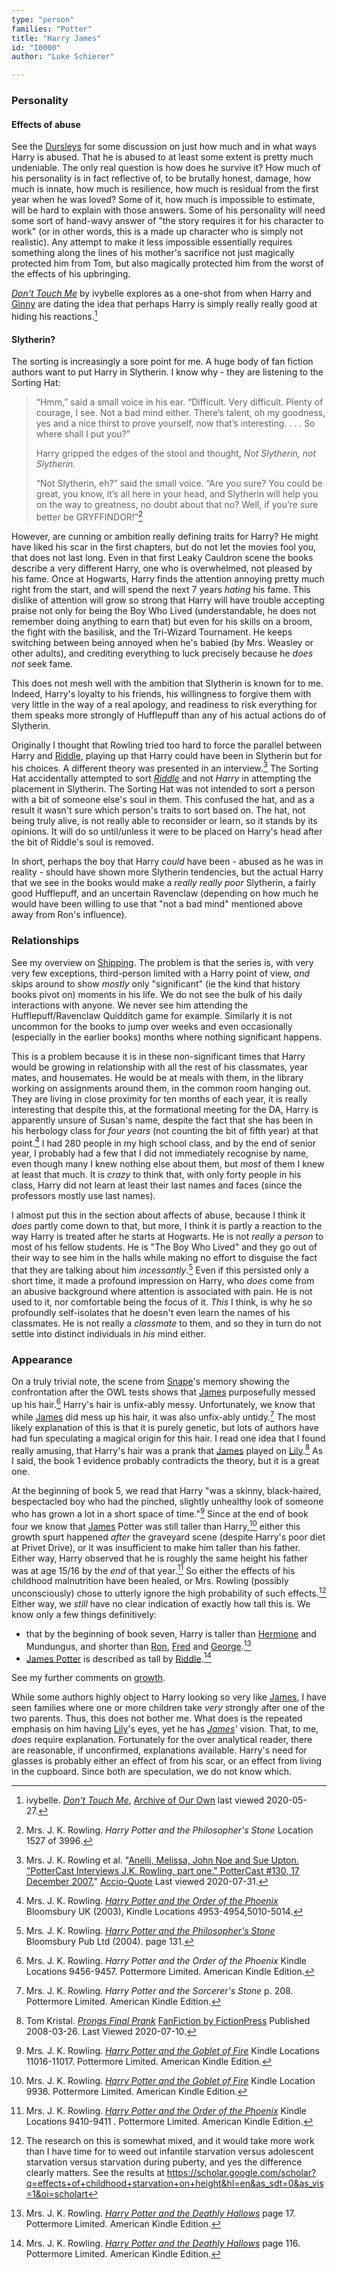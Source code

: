 ```yaml
---
type: "person"
families: "Potter"
title: "Harry James"
id: "I0000"
author: "Luke Schierer"

---
```


<BioCard id={frontmatter.id} ></BioCard>

### Personality

#### Effects of abuse

See the [Dursleys][] for some discussion on just how much and in what ways Harry
is abused.  That he is abused to at least some extent is pretty much undeniable.
The only real question is how does he survive it?  How much of his personality
is in fact reflective of, to be brutally honest, damage, how much is innate, how
much is resilience, how much is residual from the first year when he was loved?
Some of it, how much is impossible to estimate, will be hard to explain with
those answers. Some of his personality will need some sort of hand-wavy answer
of "the story requires it for his character to work" (or in other words, this
is a made up character who is simply not realistic).  Any attempt to make it
less impossible essentially requires something along the lines of his mother's
sacrifice not just magically protected him from Tom, but also magically
protected him from the worst of the effects of his upbringing.

[Dursleys]: <../../dursley>

[_Don't Touch Me_](https://archiveofourown.org/works/702684) by ivybelle
explores as a one-shot from when Harry and [Ginny][] are dating the idea that
perhaps Harry is simply really really good at hiding his reactions.[^200527-1]

[Ginny]: <../../weasley/ginevra_molly>

[^200527-1]: ivybelle.  _[Don't Touch Me](https://archiveofourown.org/works/702684)_,
    [Archive of Our Own](https://archiveofourown.org/) last viewed 2020-05-27.

#### Slytherin?

The sorting is increasingly a sore point for me.  A huge body of fan fiction
authors want to put Harry in Slytherin.  I know why - they are listening to the
Sorting Hat:

> “Hmm,” said a small voice in his ear. “Difficult. Very difficult. Plenty of
> courage, I see. Not a bad mind either. There’s talent, oh my goodness, yes
> and a nice thirst to prove yourself, now that’s interesting. . . . So where
> shall I put you?”
>
> Harry gripped the edges of the stool and thought, *Not Slytherin, not Slytherin.*
>
> “Not Slytherin, eh?” said the small voice. “Are you sure? You could be great,
> you know, it’s all here in your head, and Slytherin will help you on the way
> to greatness, no doubt about that no? Well, if you’re sure better be
> GRYFFINDOR!”[^200602-1]

However, are cunning or ambition really defining traits for Harry?  He might
have liked his scar in the first chapters, but do not let the movies fool you,
that does not last long.  Even in that first Leaky Cauldron scene the books
describe a very different Harry, one who is overwhelmed, not pleased by his
fame.  Once at Hogwarts, Harry finds the attention annoying pretty much right
from the start, and will spend the next 7 years *hating* his fame.  This dislike
of attention will grow so strong that Harry will have trouble accepting praise
not only for being the Boy Who Lived (understandable, he does not remember doing
anything to earn that) but even for his skills on a broom, the fight with the
basilisk, and the Tri-Wizard Tournament.  He keeps switching between being
annoyed when he's babied (by Mrs. Weasley or other adults), and crediting
everything to luck precisely because he *does not* seek fame.

This does not mesh well with the ambition that Slytherin is known for to me.
Indeed, Harry's loyalty to his friends, his willingness to forgive them with
very little in the way of a real apology, and readiness to risk everything for
them speaks more strongly of Hufflepuff than any of his actual actions do of
Slytherin.

Originally I thought that Rowling tried too hard to force the parallel between
Harry and [Riddle][], playing up that Harry could have been in Slytherin but
for his choices.  A different theory was presented in an interview.[^200731-3]
The Sorting Hat accidentally attempted to sort *[Riddle][]* and not *Harry* in
attempting the placement in Slytherin.  The Sorting Hat was not intended to sort
a person with a bit of someone else's soul in them.  This confused the hat, and
as a result it wasn't sure which person's traits to sort based on.  The hat, not
being truly alive, is not really able to reconsider or learn, so it stands by
its opinions.  It will do so until/unless it were to be placed on Harry's head
after the bit of Riddle's soul is removed.

In short, perhaps the boy that Harry *could* have been - abused as he was in
reality - should have shown more Slytherin tendencies, but the actual Harry that
we see in the books would make a *really really poor* Slytherin, a fairly good
Hufflepuff, and an uncertain Ravenclaw (depending on how much he would have been
willing to use that "not a bad mind" mentioned above away from Ron's influence).

[^200731-3]: Mrs. J. K. Rowling et al.
    "[Anelli, Melissa, John Noe and Sue Upton.
    "PotterCast Interviews J.K. Rowling, part one." PotterCast #130, 17
    December 2007.](http://www.accio-quote.org/articles/2007/1217-pottercast-anelli.html)"
    [Accio-Quote](http://www.accio-quote.org/) Last viewed 2020-07-31.

[^200602-1]: Mrs. J. K. Rowling. _Harry Potter and the Philosopher's Stone_
    Location 1527 of 3996.

### Relationships

See my overview on [Shipping][].  The problem is that the series is, with very
very few exceptions, third-person limited with a Harry point of view, *and*
skips around to show *mostly* only "significant" (ie the kind that history books
pivot on) moments in his life.  We do not see the bulk of his daily interactions
with anyone.  We never see him attending the Hufflepuff/Ravenclaw Quidditch game
for example.  Similarly it is not uncommon for the books to jump over weeks and
even occasionally (especially in the earlier books) months where nothing
significant happens.

[Shipping]: <../../../shipping>

This is a problem because it is in these non-significant times that Harry would
be growing in relationship with all the rest of his classmates, year mates, and
housemates.  He would be at meals with them, in the library working on
assignments around them, in the common room hanging out.  They are living in
close proximity for ten months of each year, it is really interesting that
despite this, at the formational meeting for the DA, Harry is apparently unsure
of Susan's name, despite the fact that she has been in his herbology class for
*four years* (not counting the bit of fifth year) at that point.[^221130-1]  I
had 280 people in my high school class, and by the end of senior year, I
probably had a few that I did not immediately recognise by name, even though
many I knew nothing else about them, but *most* of them I knew at least that
much.  It is *crazy* to think that, with only forty people in his class, Harry
did not learn at least their last names and faces (since the professors mostly
use last names). 

I almost put this in the section about affects of abuse, because I think it
*does* partly come down to that, but more, I think it is partly a reaction to
the way Harry is treated after he starts at Hogwarts.  He is not *really* a
*person* to most of his fellow students.  He is "The Boy Who Lived" and they go
out of their way to see him in the halls while making no effort to disguise the
fact that they are talking about him *incessantly*.[^221130-2]  Even if this
persisted only a short time, it made a profound impression on Harry, who *does*
come from an abusive background where attention is associated with pain.  He is
not used to it, nor comfortable being the focus of it. *This* I think, is why
he so profoundly self-isolates that he doesn't even learn the names of his
classmates.  He is not really a *classmate* to them, and so they in turn do not
settle into distinct individuals in *his* mind either. 

[^221130-2]: Mrs. J. K. Rowling.
    _[Harry Potter and the Philosopher's Stone](https://www.librarything.com/work/5403381/book/225886281)_
    Bloomsbury Pub Ltd (2004). page 131. 

[^221130-1]: Mrs. J. K. Rowling.
    _[Harry Potter and the Order of the Phoenix](https://www.librarything.com/work/115/book/225886709)_
    Bloomsbury UK (2003), Kindle Locations 4953-4954,5010-5014.

### Appearance

On a truly trivial note, the scene from [Snape][SS1]'s memory showing the
confrontation after the OWL tests shows that [James] purposefully messed up
his hair.[^200710-1]  Harry's hair is unfix-ably messy.  Unfortunately, we know
that while [James] did mess up his hair, it was also unfix-ably untidy.[^200710-2]
The most likely explanation of this is that it is purely genetic, but lots of
authors have had fun speculating a magical origin for this hair.  I read one
idea that I found really amusing, that Harry's hair was a prank that [James]
played on [Lily][].[^200710-3]  As I said, the book 1 evidence probably contradicts
the theory, but it is a great one.

At the beginning of book 5, we read that Harry "was a skinny, black-haired,
bespectacled boy who had the pinched, slightly unhealthy look of someone who
has grown a lot in a short space of time."[^221024-1]  Since at the end of book
four we know that [James] Potter was still taller than Harry,[^221024-2] either
this growth spurt happened *after* the graveyard scene (despite Harry's poor
diet at Privet Drive), or it was insufficient to make him taller than his
father.  Either way, Harry observed that he is roughly the same height his
father was at age 15/16 by the *end* of that year.[^221024-3]  So either the
effects of his childhood malnutrition have been healed, or Mrs. Rowling
(possibly unconsciously) chose to utterly ignore the high probability of such
effects.[^221024-4]  Either way, we *still* have no clear indication of exactly
how tall this is.  We know only a few things definitively:
 * that by the beginning of book seven, Harry is taller than [Hermione][] and
   Mundungus, and shorter than [Ron][], [Fred][] and
   [George][].[^221024-5]  
 * [James Potter][James] is described as tall by [Riddle][].[^221024-6] 

See my further comments on [growth][].

While some authors highly object to Harry looking so very like [James][], I
have seen families where one or more children take *very* strongly after one of
the two parents.  Thus, this does not bother me.  What does is the repeated
emphasis on him having [Lily]'s eyes, yet he has *[James][]'* vision.  That, to
me, *does* require explanation.  Fortunately for the over analytical reader,
there are reasonable, if unconfirmed, explanations available.  Harry's need for
glasses is probably either an effect of from his scar, or an effect from living
in the cupboard.  Since both are speculation, we do not know which.

[growth]: <../../../misc/growth>

[Hermione]: <../../granger/hermione_jean>

[Lily]: <../../evans/lily_j.>

[James]: <../james>

[Ron]: <../../weasley/ronald_bilius>

[Fred]: <../../weasley/fred>

[George]: <../../weasley/george>

[Riddle]: <../../riddle/tom_marvolo>

[SS1]: <../../snape/severus>

[^221024-4]: The research on this is somewhat mixed, and it would take more
  work than I have time for to weed out infantile starvation versus adolescent
  starvation versus starvation during puberty, and yes the difference clearly
  matters. See the results at
  https://scholar.google.com/scholar?q=effects+of+childhood+starvation+on+height&hl=en&as_sdt=0&as_vis=1&oi=scholart

[^221024-6]: Mrs. J. K. Rowling.
   _[Harry Potter and the Deathly Hallows](https://www.librarything.com/work/3577382/book/225886820)_
   page 116. Pottermore Limited. American Kindle Edition.

[^221024-5]: Mrs. J. K. Rowling.
   _[Harry Potter and the Deathly Hallows](https://www.librarything.com/work/3577382/book/225886820)_
   page 17. Pottermore Limited. American Kindle Edition.

[^221024-3]: Mrs. J. K. Rowling.
   _[Harry Potter and the Order of the Phoenix](https://www.librarything.com/work/115/book/225886709)_
   Kindle Locations 9410-9411 . Pottermore Limited. American Kindle Edition.

[^221024-2]: Mrs. J. K. Rowling.
   _[Harry Potter and the Goblet of Fire](https://www.librarything.com/work/113/book/203684953)_
   Kindle Location 9936. Pottermore Limited. American Kindle Edition.

[^221024-1]: Mrs. J. K. Rowling. 
    _[Harry Potter and the Goblet of Fire](https://www.librarything.com/work/113/book/203684953)_
    Kindle Locations 11016-11017. Pottermore Limited. American Kindle Edition. 

[^200710-1]: Mrs. J. K. Rowling. _Harry Potter and the Order of the Phoenix_ Kindle Locations 9456-9457. Pottermore Limited. American Kindle Edition.

[^200710-2]: Mrs. J. K. Rowling. _Harry Potter and the Sorcerer's Stone_ p.
    208. Pottermore Limited. American Kindle Edition.

[^200710-3]: Tom Kristal.
    _[Prongs Final Prank](https://www.fanfiction.net/s/4279550/1/Prongs-Final-Prank)_
  [FanFiction by FictionPress](https://www.fanfiction.net/) Published 2008-03-26.
  Last Viewed 2020-07-10.

